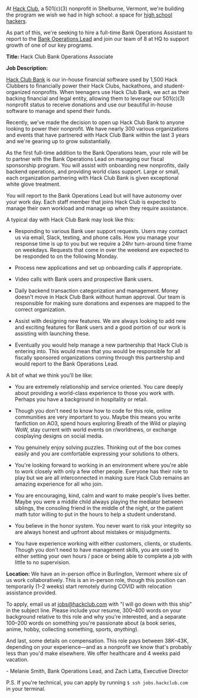 At [Hack Club](https://hackclub.com), a 501(c)(3) nonprofit in Shelburne, Vermont, we're building the program we wish we had in high school: a space for [high school hackers](https://en.wikipedia.org/wiki/Hacker_ethic).

As part of this, we're seeking to hire a full-time Bank Operations Assistant to report to the [Bank Operations Lead](https://hackclub.com/jobs/bank-ops-lead/) and join our team of 8 at HQ to support growth of one of our key programs.

**Title:** Hack Club Bank Operations Associate

**Job Description:**

[Hack Club Bank](https://medium.com/hackclub/hack-club-bank-is-now-live-for-everyone-including-you-884f7f54836f) is our in-house financial software used by 1,500 Hack Clubbers to financially power their Hack Clubs, hackathons, and student-organized nonprofits. When teenagers use Hack Club Bank, we act as their backing financial and legal entity, allowing them to leverage our 501(c)(3) nonprofit status to receive donations and use our beautiful in-house software to manage and spend their funds.

Recently, we've made the decision to open up Hack Club Bank to anyone looking to power their nonprofit. We have nearly 300 various organizations and events that have partnered with Hack Club Bank within the last 3 years and we're gearing up to grow substantially.

As the first full-time addition to the Bank Operations team, your role will be to partner with the Bank Operations Lead on managing our fiscal sponsorship program. You will assist with onboarding new nonprofits, daily backend operations, and providing world class support. Large or small, each organization partnering with Hack Club Bank is given exceptional white glove treatment.

You will report to the Bank Operations Lead but will have autonomy over your work day. Each staff member that joins Hack Club is expected to manage their own workload and manage up when they require assistance.

A typical day with Hack Club Bank may look like this:

- Responding to various Bank user support requests. Users may contact us via email, Slack, texting, and phone calls. How you manage your response time is up to you but we require a 24hr turn-around time frame on weekdays. Requests that come in over the weekend are expected to be responded to on the following Monday.

- Process new applications and set up onboarding calls if appropriate.

- Video calls with Bank users and prospective Bank users.

- Daily backend transaction categorization and management. Money doesn't move in Hack Club Bank without human approval. Our team is responsible for making sure donations and expenses are mapped to the correct organization.

- Assist with designing new features. We are always looking to add new and exciting features for Bank users and a good portion of our work is assisting with launching these.

- Eventually you would help manage a new partnership that Hack Club is entering into. This would mean that you would be responsible for all fiscally sponsored organizations coming through this partnership and would report to the Bank Operations Lead.

A bit of what we think you'll be like:

- You are extremely relationship and service oriented. You care deeply about providing a world-class experience to those you work with. Perhaps you have a background in hospitality or retail.

- Though you don't need to know how to code for this role, online communities are very important to you. Maybe this means you write fanfiction on AO3, spend hours exploring Breath of the Wild or playing WoW, stay current with world events on r/worldnews, or exchange cosplaying designs on social media.

- You genuinely enjoy solving puzzles. Thinking out of the box comes easily and you are comfortable expressing your solutions to others.

- You're looking forward to working in an environment where you're able to work closely with only a few other people. Everyone has their role to play but we are all interconnected in making sure Hack Club remains an amazing experience for all who join.

- You are encouraging, kind, calm and want to make people's lives better. Maybe you were a middle child always playing the mediator between siblings, the consoling friend in the middle of the night, or the patient math tutor willing to put in the hours to help a student understand.

- You believe in the honor system. You never want to risk your integrity so are always honest and upfront about mistakes or misjudgments.

- You have experience working with either customers, clients, or students. Though you don't need to have management skills, you are used to either setting your own hours / pace or being able to complete a job with little to no supervision.

**Location:** We have an in-person office in Burlington, Vermont where six of us work collaboratively. This is an in-person role, though this position can temporarily (1–2 weeks) start remotely during COVID with relocation assistance provided.

To apply, email us at <jobs@hackclub.com> with "I will go down with this ship" in the subject line. Please include your resume, 300–400 words on your background relative to this role and why you're interested, and a separate 100–200 words on something you're passionate about (a book series, anime, hobby, collecting something, sports, _anything_).

And last, some details on compensation. This role pays between $38K–$43K, depending on your experience—and as a nonprofit we know that's probably less than you'd make elsewhere. We offer healthcare and 4 weeks paid vacation.

\- Melanie Smith, Bank Operations Lead, and Zach Latta, Executive Director

P.S. If you're technical, you can apply by running `$ ssh jobs.hackclub.com` in your terminal.
